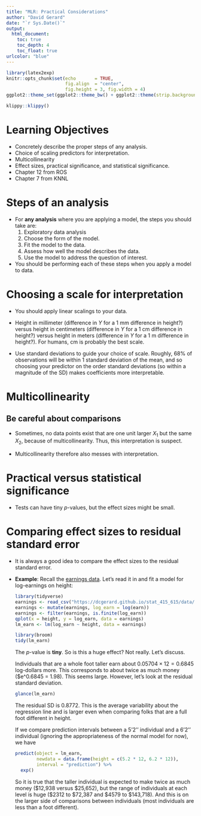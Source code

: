 ```yaml
---
title: "MLR: Practical Considerations"
author: "David Gerard"
date: "`r Sys.Date()`"
output:  
  html_document:
    toc: true
    toc_depth: 4
    toc_float: true
urlcolor: "blue"
---
```


```r
library(latex2exp)
knitr::opts_chunk$set(echo       = TRUE, 
                      fig.align  = "center",
                      fig.height = 3, fig.width = 4)
ggplot2::theme_set(ggplot2::theme_bw() + ggplot2::theme(strip.background = ggplot2::element_rect(fill = "white")))
```

```r
klippy::klippy()
```

# Learning Objectives

- Concretely describe the proper steps of any analysis.
- Choice of scaling predictors for interpretation.
- Multicollinearity
- Effect sizes, practical significance, and statistical significance.
- Chapter 12 from ROS
- Chapter 7 from KNNL

# Steps of an analysis

- For **any analysis** where you are applying a model, the steps you should take are:
    1. Exploratory data analysis
    2. Choose the form of the model.
    3. Fit the model to the data.
    4. Assess how well the model describes the data.
    5. Use the model to address the question of interest.
    
- You should be performing each of these steps when you apply a model to data.

# Choosing a scale for interpretation

- You should apply linear scalings to your data.

- Height in millimeter (difference in $Y$ for a 1 mm difference in height?) versus height in centimeters (difference in $Y$ for a 1 cm difference in height?) versus height in meters (difference in $Y$ for a 1 m difference in height?). For humans, cm is probably the best scale.

- Use standard deviations to guide your choice of scale. Roughly, 68\% of observations will be within 1 standard deviation of the mean, and so choosing your predictor on the order standard deviations (so within a magnitude of the SD) makes coefficients more interpretable.

# Multicollinearity

## Be careful about comparisons

- Sometimes, no data points exist that are one unit larger $X_1$ but the same $X_2$, because of multicollinearity. Thus, this interpretation is suspect. 

- Multicollinearity therefore also messes with interpretation.

# Practical versus statistical significance

- Tests can have tiny $p$-values, but the effect sizes might be small.

# Comparing effect sizes to residual standard error

- It is always a good idea to compare the effect sizes to the residual standard error.

- **Example**: Recall the [earnings data](https://dcgerard.github.io/stat_415_615/data.html#Earnings_Data). Let's read it in and fit a model for log-earnings on height:

    ```r
    library(tidyverse)
    earnings <- read_csv("https://dcgerard.github.io/stat_415_615/data/earnings.csv")
    earnings <- mutate(earnings, log_earn = log(earn))
    earnings <- filter(earnings, is.finite(log_earn))
    qplot(x = height, y = log_earn, data = earnings)
    lm_earn <- lm(log_earn ~ height, data = earnings)
    ```
    
    ```r
    library(broom)
    tidy(lm_earn)
    ```
    
    The $p$-value is **tiny**. So is this a huge effect? Not really. Let's discuss.
    
    Individuals that are a whole foot taller earn about $0.05704 \times 12 = 0.6845$ log-dollars more. This corresponds to about twice as much money ($e^0.6845 = 1.98). This seems large. However, let's look at the residual standard deviation.
    
    ```r
    glance(lm_earn)
    ```
    
    The residual SD is 0.8772. This is the average variability about the regression line and is larger even when comparing folks that are a full foot different in height.
    
    If we compare prediction intervals between a 5'2'' individual and a 6'2'' individual (ignoring the appropriateness of the normal model for now), we have
    
    ```r
    predict(object = lm_earn, 
            newdata = data.frame(height = c(5.2 * 12, 6.2 * 12)),
            interval = "prediction") %>%
      exp()
    ```
    So it is true that the taller individual is expected to make twice as much money (\$12,938 versus \$25,652), but the range of individuals at each level is huge (\$2312 to \$72,387 and \$4579 to \$143,718). And this is on the larger side of comparisons between individuals (most individuals are less than a foot different).
    



